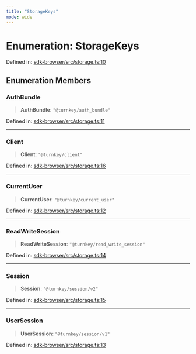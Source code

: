 ```yaml
---
title: "StorageKeys"
mode: wide
---
```

  
# Enumeration: StorageKeys

Defined in: [sdk-browser/src/storage.ts:10](https://github.com/tkhq/sdk/blob/94193410cf3571aa019a0b9408107eeb43e39e16/packages/sdk-browser/src/storage.ts#L10)

## Enumeration Members

### AuthBundle

> **AuthBundle**: `"@turnkey/auth_bundle"`

Defined in: [sdk-browser/src/storage.ts:11](https://github.com/tkhq/sdk/blob/94193410cf3571aa019a0b9408107eeb43e39e16/packages/sdk-browser/src/storage.ts#L11)

***

### Client

> **Client**: `"@turnkey/client"`

Defined in: [sdk-browser/src/storage.ts:16](https://github.com/tkhq/sdk/blob/94193410cf3571aa019a0b9408107eeb43e39e16/packages/sdk-browser/src/storage.ts#L16)

***

### CurrentUser

> **CurrentUser**: `"@turnkey/current_user"`

Defined in: [sdk-browser/src/storage.ts:12](https://github.com/tkhq/sdk/blob/94193410cf3571aa019a0b9408107eeb43e39e16/packages/sdk-browser/src/storage.ts#L12)

***

### ReadWriteSession

> **ReadWriteSession**: `"@turnkey/read_write_session"`

Defined in: [sdk-browser/src/storage.ts:14](https://github.com/tkhq/sdk/blob/94193410cf3571aa019a0b9408107eeb43e39e16/packages/sdk-browser/src/storage.ts#L14)

***

### Session

> **Session**: `"@turnkey/session/v2"`

Defined in: [sdk-browser/src/storage.ts:15](https://github.com/tkhq/sdk/blob/94193410cf3571aa019a0b9408107eeb43e39e16/packages/sdk-browser/src/storage.ts#L15)

***

### UserSession

> **UserSession**: `"@turnkey/session/v1"`

Defined in: [sdk-browser/src/storage.ts:13](https://github.com/tkhq/sdk/blob/94193410cf3571aa019a0b9408107eeb43e39e16/packages/sdk-browser/src/storage.ts#L13)
